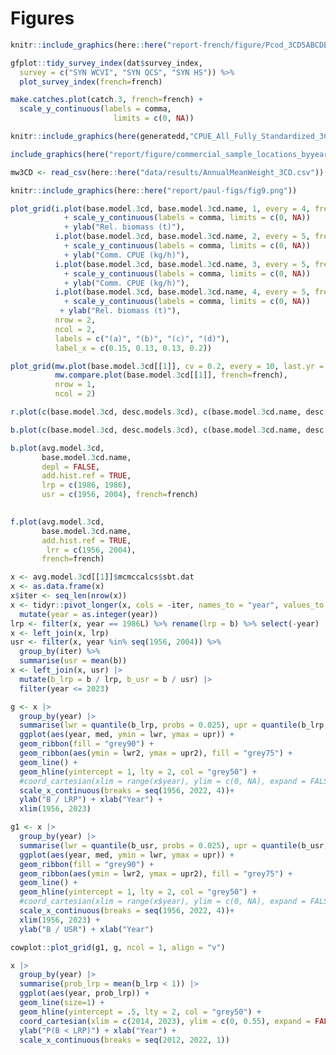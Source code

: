 \clearpage

# Figures

```r
knitr::include_graphics(here::here("report-french/figure/Pcod_3CD5ABCDE_Pic.png"))

```

```r
gfplot::tidy_survey_index(dat$survey_index,
  survey = c("SYN WCVI", "SYN QCS", "SYN HS")) %>%
  plot_survey_index(french=french)
```

```r
make.catches.plot(catch.3, french=french) +
  scale_y_continuous(labels = comma,
                       limits = c(0, NA))
```

```r

knitr::include_graphics(here(generatedd,"CPUE_All_Fully_Standardized_3CD_french.png"))

```

```r
include_graphics(here("report/figure/commercial_sample_locations_byyear_3CD.png"))
```


```r
mw3CD <- read_csv(here::here("data/results/AnnualMeanWeight_3CD.csv"))
```

```r
knitr::include_graphics(here::here("report/paul-figs/fig9.png"))
```


```r
plot_grid(i.plot(base.model.3cd, base.model.3cd.name, 1, every = 4, french=french) 
            + scale_y_continuous(labels = comma, limits = c(0, NA))
            + ylab("Rel. biomass (t)"),
          i.plot(base.model.3cd, base.model.3cd.name, 2, every = 5, french=french)  
            + scale_y_continuous(labels = comma, limits = c(0, NA))
            + ylab("Comm. CPUE (kg/h)"),
          i.plot(base.model.3cd, base.model.3cd.name, 3, every = 5, french=french)
            + scale_y_continuous(labels = comma, limits = c(0, NA))
            + ylab("Comm. CPUE (kg/h)"),
          i.plot(base.model.3cd, base.model.3cd.name, 4, every = 5, french=french)
            + scale_y_continuous(labels = comma, limits = c(0, NA))
           + ylab("Rel. biomass (t)"),
          nrow = 2,
          ncol = 2,
          labels = c("(a)", "(b)", "(c)", "(d)"),
          label_x = c(0.15, 0.13, 0.13, 0.2))
```


```r
plot_grid(mw.plot(base.model.3cd[[1]], cv = 0.2, every = 10, last.yr = 2020, french=french),
          mw.compare.plot(base.model.3cd[[1]], french=french),
          nrow = 1,
          ncol = 2)
```

\clearpage

```r
r.plot(c(base.model.3cd, desc.models.3cd), c(base.model.3cd.name, desc.models.3cd.name))
```

```r
b.plot(c(base.model.3cd, desc.models.3cd), c(base.model.3cd.name, desc.models.3cd.name))
```

```r
b.plot(avg.model.3cd,
       base.model.3cd.name,
       depl = FALSE,
       add.hist.ref = TRUE,
       lrp = c(1986, 1986),
       usr = c(1956, 2004), french=french)
       
```


```r
f.plot(avg.model.3cd,
       base.model.3cd.name,
       add.hist.ref = TRUE,
        lrr = c(1956, 2004), 
       french=french)
```

```r
x <- avg.model.3cd[[1]]$mcmccalcs$sbt.dat
x <- as.data.frame(x)
x$iter <- seq_len(nrow(x))
x <- tidyr::pivot_longer(x, cols = -iter, names_to = "year", values_to = "b") %>%
  mutate(year = as.integer(year))
lrp <- filter(x, year == 1986L) %>% rename(lrp = b) %>% select(-year)
x <- left_join(x, lrp)
usr <- filter(x, year %in% seq(1956, 2004)) %>%
  group_by(iter) %>%
  summarise(usr = mean(b))
x <- left_join(x, usr) |> 
  mutate(b_lrp = b / lrp, b_usr = b / usr) |> 
  filter(year <= 2023)

g <- x |> 
  group_by(year) |> 
  summarise(lwr = quantile(b_lrp, probs = 0.025), upr = quantile(b_lrp, probs = 0.975), lwr2 = quantile(b_lrp, probs = 0.25), upr2 = quantile(b_lrp, probs = 0.75), med = median(b_lrp)) |> 
  ggplot(aes(year, med, ymin = lwr, ymax = upr)) +
  geom_ribbon(fill = "grey90") +
  geom_ribbon(aes(ymin = lwr2, ymax = upr2), fill = "grey75") +
  geom_line() +
  geom_hline(yintercept = 1, lty = 2, col = "grey50") +
  #coord_cartesian(xlim = range(x$year), ylim = c(0, NA), expand = FALSE) +
  scale_x_continuous(breaks = seq(1956, 2022, 4))+
  ylab("B / LRP") + xlab("Year") +
  xlim(1956, 2023)

g1 <- x |> 
  group_by(year) |> 
  summarise(lwr = quantile(b_usr, probs = 0.025), upr = quantile(b_usr, probs = 0.975), lwr2 = quantile(b_usr, probs = 0.25), upr2 = quantile(b_usr, probs = 0.75), med = median(b_usr)) |> 
  ggplot(aes(year, med, ymin = lwr, ymax = upr)) +
  geom_ribbon(fill = "grey90") +
  geom_ribbon(aes(ymin = lwr2, ymax = upr2), fill = "grey75") +
  geom_line() +
  geom_hline(yintercept = 1, lty = 2, col = "grey50") +
  #coord_cartesian(xlim = range(x$year), ylim = c(0, NA), expand = FALSE) +
  scale_x_continuous(breaks = seq(1956, 2022, 4))+
  xlim(1956, 2023) +
  ylab("B / USR") + xlab("Year")

cowplot::plot_grid(g1, g, ncol = 1, align = "v")
```

```r
x |> 
  group_by(year) |> 
  summarise(prob_lrp = mean(b_lrp < 1)) |> 
  ggplot(aes(year, prob_lrp)) +
  geom_line(size=1) +
  geom_hline(yintercept = .5, lty = 2, col = "grey50") +
  coord_cartesian(xlim = c(2014, 2023), ylim = c(0, 0.55), expand = FALSE) +
  ylab("P(B < LRP)") + xlab("Year") +
  scale_x_continuous(breaks = seq(2012, 2022, 1))
```

\clearpage
